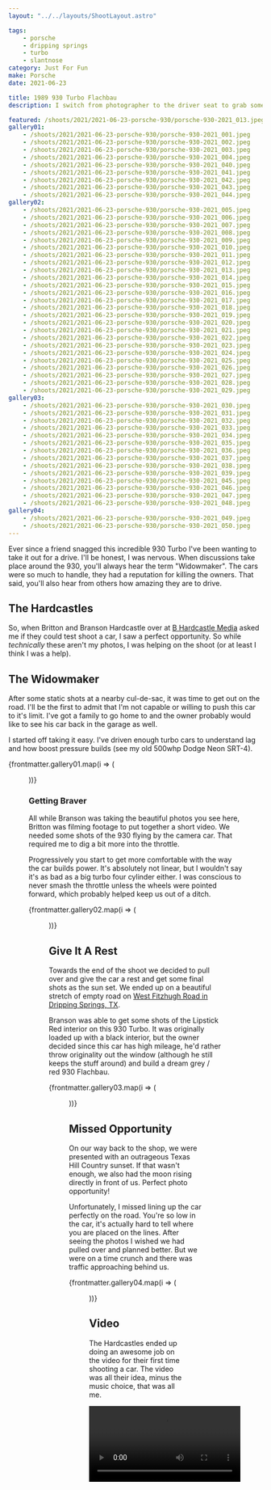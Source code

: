 ```yaml
---
layout: "../../layouts/ShootLayout.astro"

tags:
    - porsche
    - dripping springs
    - turbo
    - slantnose
category: Just For Fun
make: Porsche
date: 2021-06-23

title: 1989 930 Turbo Flachbau
description: I switch from photographer to the driver seat to grab some rolling shots of a Porsche 930 Turbo.

featured: /shoots/2021/2021-06-23-porsche-930/porsche-930-2021_013.jpeg
gallery01:
    - /shoots/2021/2021-06-23-porsche-930/porsche-930-2021_001.jpeg
    - /shoots/2021/2021-06-23-porsche-930/porsche-930-2021_002.jpeg
    - /shoots/2021/2021-06-23-porsche-930/porsche-930-2021_003.jpeg
    - /shoots/2021/2021-06-23-porsche-930/porsche-930-2021_004.jpeg
    - /shoots/2021/2021-06-23-porsche-930/porsche-930-2021_040.jpeg
    - /shoots/2021/2021-06-23-porsche-930/porsche-930-2021_041.jpeg
    - /shoots/2021/2021-06-23-porsche-930/porsche-930-2021_042.jpeg
    - /shoots/2021/2021-06-23-porsche-930/porsche-930-2021_043.jpeg
    - /shoots/2021/2021-06-23-porsche-930/porsche-930-2021_044.jpeg
gallery02:
    - /shoots/2021/2021-06-23-porsche-930/porsche-930-2021_005.jpeg
    - /shoots/2021/2021-06-23-porsche-930/porsche-930-2021_006.jpeg
    - /shoots/2021/2021-06-23-porsche-930/porsche-930-2021_007.jpeg
    - /shoots/2021/2021-06-23-porsche-930/porsche-930-2021_008.jpeg
    - /shoots/2021/2021-06-23-porsche-930/porsche-930-2021_009.jpeg
    - /shoots/2021/2021-06-23-porsche-930/porsche-930-2021_010.jpeg
    - /shoots/2021/2021-06-23-porsche-930/porsche-930-2021_011.jpeg
    - /shoots/2021/2021-06-23-porsche-930/porsche-930-2021_012.jpeg
    - /shoots/2021/2021-06-23-porsche-930/porsche-930-2021_013.jpeg
    - /shoots/2021/2021-06-23-porsche-930/porsche-930-2021_014.jpeg
    - /shoots/2021/2021-06-23-porsche-930/porsche-930-2021_015.jpeg
    - /shoots/2021/2021-06-23-porsche-930/porsche-930-2021_016.jpeg
    - /shoots/2021/2021-06-23-porsche-930/porsche-930-2021_017.jpeg
    - /shoots/2021/2021-06-23-porsche-930/porsche-930-2021_018.jpeg
    - /shoots/2021/2021-06-23-porsche-930/porsche-930-2021_019.jpeg
    - /shoots/2021/2021-06-23-porsche-930/porsche-930-2021_020.jpeg
    - /shoots/2021/2021-06-23-porsche-930/porsche-930-2021_021.jpeg
    - /shoots/2021/2021-06-23-porsche-930/porsche-930-2021_022.jpeg
    - /shoots/2021/2021-06-23-porsche-930/porsche-930-2021_023.jpeg
    - /shoots/2021/2021-06-23-porsche-930/porsche-930-2021_024.jpeg
    - /shoots/2021/2021-06-23-porsche-930/porsche-930-2021_025.jpeg
    - /shoots/2021/2021-06-23-porsche-930/porsche-930-2021_026.jpeg
    - /shoots/2021/2021-06-23-porsche-930/porsche-930-2021_027.jpeg
    - /shoots/2021/2021-06-23-porsche-930/porsche-930-2021_028.jpeg
    - /shoots/2021/2021-06-23-porsche-930/porsche-930-2021_029.jpeg
gallery03:
    - /shoots/2021/2021-06-23-porsche-930/porsche-930-2021_030.jpeg
    - /shoots/2021/2021-06-23-porsche-930/porsche-930-2021_031.jpeg
    - /shoots/2021/2021-06-23-porsche-930/porsche-930-2021_032.jpeg
    - /shoots/2021/2021-06-23-porsche-930/porsche-930-2021_033.jpeg
    - /shoots/2021/2021-06-23-porsche-930/porsche-930-2021_034.jpeg
    - /shoots/2021/2021-06-23-porsche-930/porsche-930-2021_035.jpeg
    - /shoots/2021/2021-06-23-porsche-930/porsche-930-2021_036.jpeg
    - /shoots/2021/2021-06-23-porsche-930/porsche-930-2021_037.jpeg
    - /shoots/2021/2021-06-23-porsche-930/porsche-930-2021_038.jpeg
    - /shoots/2021/2021-06-23-porsche-930/porsche-930-2021_039.jpeg
    - /shoots/2021/2021-06-23-porsche-930/porsche-930-2021_045.jpeg
    - /shoots/2021/2021-06-23-porsche-930/porsche-930-2021_046.jpeg
    - /shoots/2021/2021-06-23-porsche-930/porsche-930-2021_047.jpeg
    - /shoots/2021/2021-06-23-porsche-930/porsche-930-2021_048.jpeg
gallery04:
    - /shoots/2021/2021-06-23-porsche-930/porsche-930-2021_049.jpeg
    - /shoots/2021/2021-06-23-porsche-930/porsche-930-2021_050.jpeg
---
```



Ever since a friend snagged this incredible 930 Turbo I've been wanting to take it out for a drive. I'll be honest, I was nervous. When discussions take place around the 930, you'll always hear the term "Widowmaker". The cars were so much to handle, they had a reputation for killing the owners. That said, you'll also hear from others how amazing they are to drive.

## The Hardcastles

So, when Britton and Branson Hardcastle over at [B Hardcastle Media](https://www.bhardcastle.com/) asked me if they could test shoot a car, I saw a perfect opportunity. So while _technically_ these aren't my photos, I was helping on the shoot (or at least I think I was a help).

## The Widowmaker

After some static shots at a nearby cul-de-sac, it was time to get out on the road. I'll be the first to admit that I'm not capable or willing to push this car to it's limit. I've got a family to go home to and the owner probably would like to see his car back in the garage as well.

I started off taking it easy. I've driven enough turbo cars to understand lag and how boost pressure builds (see my old 500whp Dodge Neon SRT-4).

{frontmatter.gallery01.map(i => (<Figure src={i} />))}

### Getting Braver

All while Branson was taking the beautiful photos you see here, Britton was filming footage to put together a short video. We needed some shots of the 930 flying by the camera car. That required me to dig a bit more into the throttle.

Progressively you start to get more comfortable with the way the car builds power. It's absolutely not linear, but I wouldn't say it's as bad as a big turbo four cylinder either. I was conscious to never smash the throttle unless the wheels were pointed forward, which probably helped keep us out of a ditch.

{frontmatter.gallery02.map(i => (<Figure src={i} />))}

## Give It A Rest

Towards the end of the shoot we decided to pull over and give the car a rest and get some final shots as the sun set. We ended up on a beautiful stretch of empty road on [West Fitzhugh Road in Dripping Springs, TX](https://goo.gl/maps/tA78JHiVg4dXSwHp8).

Branson was able to get some shots of the Lipstick Red interior on this 930 Turbo. It was originally loaded up with a black interior, but the owner decided since this car has high mileage, he'd rather throw originality out the window (although he still keeps the stuff around) and build a dream grey / red 930 Flachbau.

{frontmatter.gallery03.map(i => (<Figure src={i} />))}

## Missed Opportunity

On our way back to the shop, we were presented with an outrageous Texas Hill Country sunset. If that wasn't enough, we also had the moon rising directly in front of us. Perfect photo opportunity!

Unfortunately, I missed lining up the car perfectly on the road. You're so low in the car, it's actually hard to tell where you are placed on the lines. After seeing the photos I wished we had pulled over and planned better. But we were on a time crunch and there was traffic approaching behind us.

{frontmatter.gallery04.map(i => (<Figure src={i} />))}

## Video

The Hardcastles ended up doing an awesome job on the video for their first time shooting a car. The video was all their idea, minus the music choice, that was all me.

<Video src="/shoots/2021/2021-06-23-porsche-930/1989-porsche-930-turbo-flachbau.mp4" />

## Conclusion

I've had plenty of opportunities to drive 60's and 70's air cooled Porsches. I really do enjoy them. As good as they are, this car is just perfection. I love the styling, the widebody and the drama of the turbo flat-6.
